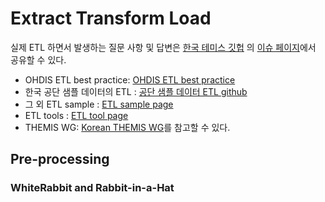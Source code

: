 # Extract Transform Load {#etl}

실제 ETL 하면서 발생하는 질문 사항 및 답변은 [한국 테미스 깃헙](https://github.com/ohdsi-korea/themiskorea) 의 [이슈 페이지](https://github.com/ohdsi-korea/themiskorea/issues)에서 공유할 수 있다. 

* OHDIS ETL best practice: [OHDIS ETL best practice](https://www.ohdsi.org/web/wiki/doku.php?id=documentation:etl_best_practices)
* 한국 공단 샘플 데이터의 ETL : [공단 샘플 데이터 ETL github](https://github.com/OHDSI/ETL---Korean-NSC)
* 그 외 ETL sample : [ETL sample page](https://www.ohdsi.org/web/wiki/doku.php?id=documentation:example_etls)
* ETL tools : [ETL tool page](https://www.ohdsi.org/web/wiki/doku.php?id=documentation:software:whiterabbit)
* THEMIS WG: [Korean THEMIS WG](https://github.com/ohdsi/themis)를 참고할 수 있다.

## Pre-processing

### WhiteRabbit and Rabbit-in-a-Hat
